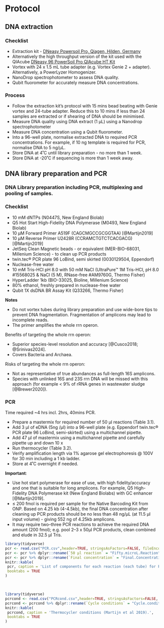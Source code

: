 # Protocol

## DNA extraction

### Checklist

-   Extraction kit - [DNeasy Powersoil Pro, Qiagen, Hilden, Germany](https://www.qiagen.com/au/resources/resourcedetail?id=9bb59b74-e493-4aeb-b6c1-f660852e8d97&lang=en)
-   Alternatively the high throughput version of the kit used with the QIAcube [DNeasy 96 PowerSoil Pro QIAcube HT Kit](https://rmiteduau-my.sharepoint.com/personal/christian_krohn_rmit_edu_au/Documents/Experiments/2025_ETPSequencingProject/_%09https:/www.qiagen.com/au/products/discovery-and-translational-research/dna-rna-purification/dna-purification/microbial-dna/dneasy-96-powersoil-pro-qiacube-ht-kit)
-   Vortex with 24 x 1.5 mL tube adapter (e.g. Vortex Genie 2 + adapter). Alternatively, a PowerLyzer Homogenizer.
-   NanoDrop spectrophotometer to assess DNA quality.
-   Qubit fluorometer for accurately measure DNA concentrations.

### Process

-   Follow the extraction kit's protocol with 15 mins bead beating with Genie vortex and 24-tube adapter. Reduce this to 10 mins if less than 24 samples are extracted or if shearing of DNA should be minimised.
-   Measure DNA quality using DNA extract (1 µL) using a Nanodrop spectrophotometer
-   Measure DNA concentration using a Qubit fluorometer.
-   Into a 96-well plate, normalise extracted DNA to required PCR concentrations. For example, if 10 ng template is required for PCR, normalise DNA to 5 ng/µL.  
-   Store DNA at 4˚C until library preparation - no more than 1 week.
-   Store DNA at -20˚C if sequencing is more than 1 week away.

## DNA library preparation and PCR

### DNA Library preparation including PCR, multiplexing and pooling of samples.

### Checklist

-   10 mM dNTPs (N0447S, New England Biolab)
-   Q5 Hot Start High-Fidelity DNA Polymerase (M0493, New England Biolab)
-   10 µM Forward Primer A519F (CAGCMGCCGCGGTAA) [@Martijn2019]
-   10 µM Reverse Primer U2428R (CCRAMCTGTCTCACGACG) [@Martijn2019]
-   JetSeq Clean Magnetic beads - or equivalent (MER-BIO-68031, Millenium Science) - to clean up PCR products\
-   twin.tec® PCR plate 96 LoBind, semi skirted (0030129504, Eppendorf)\
-   Nuclease-free water
-   10 mM Tris-HCl pH 8.0 with 50 mM NaCl (UltraPure™ 1M Tris-HCI, pH 8.0 #15568025 & NaCl (5 M), RNase-free #AM9760G, Thermo Fisher)\
-   HyperLadder 1kb (BIO-33025, Bioline, Millenium Science)
-   80% ethanol, freshly prepared in nuclease-free water
-   Qubit 1X dsDNA BR Assay Kit (Q33266, Thermo Fisher)

**Notes**

-   Do not vortex tubes during library preparation and use wide-bore tips to prevent DNA fragmentation. Fragmentation of amplicons may lead to incomplete reads.\
-   The primer amplifies the whole rrn operon.

Benefits of targeting the whole rrn operon:

-   Superior species-level resolution and accuracy [@Cusco2018; @Srinivas2024].\
-   Covers Bacteria and Archaea.

Risks of targeting the whole rrn operon:

-   Not as representative of true abundances as full-length 16S amplicons.\
-   Species with unlinked 16S and 23S rrn DNA will be missed with this approach (for example \< 9% of rRNA genes in wastewater sludge [@Brewer2020]).

### PCR

Time required \~4 hrs incl. 2hrs, 40mins PCR.

-   Prepare a mastermix for required number of 50 µl reactions (Table 3.1).
-   Add 3 µl of eDNA (5ng /µl) into a 96-well plate (e.g. Eppendorf twin.tec® PCR plate 96 LoBind, semi-skirted) using a multichannel pipette.\
-   Add 47 µl of mastermix using a multichannel pipette and carefully pipette up and down 10 x
-   Run thermocycler (Table 3.2).
-   Verify amplification length via 1% agarose gel electrophoresis \@ 100V for 30 min including a 1 kb ladder.
-   Store at 4˚C overnight if needed.

**Important**:

-   Use hot start polymerase for ease of use, with high fidelity/accuracy and one that is suitable for long amplicons. For example, Q5 High- Fidelity DNA Polymerase kit (New England Biolabs) with GC enhancer [@Martijn2019].\
-   ≤ 200 fmol is required per sample for the Native Barcoding Kit from ONP. Based on 4.25 kb (4-4.5kb), the final DNA concentration after cleaning up PCR products should be no less than 48 ng/µL (at 11.5 µl input volume) - giving 552 ng of 4.25kb amplicons.\
-   It may require two–three PCR reactions to achieve the required DNA amount (200 fmol); e.g. pool 2–3 x 50µl PCR products, clean combined and elude in 32.5 µl Tris.
  
  
```r
library(tidyverse)
pcr <- read.csv("PCR.csv",header=TRUE, stringsAsFactors=FALSE, fileEncoding="latin1")
pcr <- pcr %>% dplyr::rename(`50 µl reaction` = "Fifty.microL.Reaction" )
pcr <- pcr %>% dplyr::rename(`Final concentration` = "Final.Concentration" )
knitr::kable(
 pcr, caption = 'List of components for each reaction (each tube) for PCR. See https://www.neb.com/en-au/protocols/2012/08/30/pcr-using-q5-hot-start-high-fidelity-dna-polymerase-m0493 for details.  ',
 booktabs = TRUE
)
```
  
  
\ 
  
```r
library(tidyverse)
pcrcond <- read.csv("PCRcond.csv",header=TRUE, stringsAsFactors=FALSE, fileEncoding="latin1")
pcrcond <- pcrcond %>% dplyr::rename(`Cycle conditions` = "Cycle.conditions" )
knitr::kable(
 pcrcond, caption = 'Thermocycler conditions (Martijn et al 2019).',
 booktabs = TRUE
)
```


